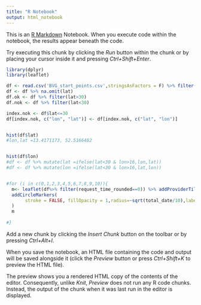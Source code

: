 ```yaml
---
title: "R Notebook"
output: html_notebook
---
```


This is an [R Markdown](http://rmarkdown.rstudio.com) Notebook. When you execute code within the notebook, the results appear beneath the code. 

Try executing this chunk by clicking the *Run* button within the chunk or by placing your cursor inside it and pressing *Ctrl+Shift+Enter*. 

```r
library(dplyr)
library(leaflet)

df <- read.csv('BVG_start_points.csv',stringsAsFactors = F) %>% filter(ANFRAGE_DATUM=="2017-07-17")
df <- df %>% na.omit(lat)
df.ok <- df %>% filter(lat>30)
df.nok <- df %>% filter(lat<30)

index.nok <- df$lat<=30
df[index.nok, c("lon", "lat")] <- df[index.nok, c("lat", "lon")]


hist(df$lat)
#lon,lat =13.4171173, 52.5166482


hist(df$lon)
#df <- df %>% mutate(lat =ifelse(lat<30 & lon>16,lon,lat))
#df <- df %>% mutate(lon =ifelse(lat<30 & lon>16,lat,lon))


#for (i in c(0,1,2,3,4,5,6,7,8,9,10)){
  m<- leaflet(df%>% filter(request_time_rounded==0)) %>% addProviderTiles(providers$Stamen.Toner) %>%
  addCircleMarkers(
       stroke = FALSE, fillOpacity = 1,radius=~sqrt(total_date/10),label =~start_lat_lon
  ) 
  m
 
#}
```

Add a new chunk by clicking the *Insert Chunk* button on the toolbar or by pressing *Ctrl+Alt+I*.

When you save the notebook, an HTML file containing the code and output will be saved alongside it (click the *Preview* button or press *Ctrl+Shift+K* to preview the HTML file).

The preview shows you a rendered HTML copy of the contents of the editor. Consequently, unlike *Knit*, *Preview* does not run any R code chunks. Instead, the output of the chunk when it was last run in the editor is displayed.
